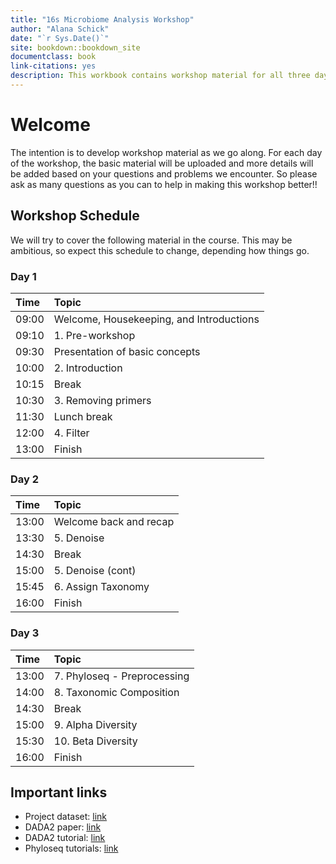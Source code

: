 ```yaml
---
title: "16s Microbiome Analysis Workshop"
author: "Alana Schick"
date: "`r Sys.Date()`"
site: bookdown::bookdown_site
documentclass: book
link-citations: yes
description: This workbook contains workshop material for all three days.
---
```


# Welcome {-}

The intention is to develop workshop material as we go along. For each day of the workshop, the basic material will be uploaded and more details will be added based on your questions and problems we encounter. So please ask as many questions as you can to help in making this workshop better!!

## Workshop Schedule {-}

We will try to cover the following material in the course. This may be ambitious, so expect this schedule to change, depending how things go.

### Day 1 {-}

Time | Topic                               
:-------| :----------------------------------
09:00  | Welcome, Housekeeping, and Introductions
09:10  | 1. Pre-workshop
09:30  | Presentation of basic concepts
10:00  | 2. Introduction
10:15  | Break
10:30  | 3. Removing primers
11:30  | Lunch break
12:00  | 4. Filter
13:00  | Finish

### Day 2 {-}

Time | Topic                                         
:-------| :----------------------------------
13:00  | Welcome back and recap
13:30  | 5. Denoise
14:30  | Break
15:00  | 5. Denoise (cont)
15:45  | 6. Assign Taxonomy
16:00  | Finish

### Day 3 {-}

Time | Topic                                         
:-------| :----------------------------------
13:00  | 7. Phyloseq - Preprocessing
14:00  | 8. Taxonomic Composition
14:30  | Break
15:00  | 9. Alpha Diversity
15:30  | 10. Beta Diversity 
16:00  | Finish


## Important links {-}

- Project dataset: [link](https://www.dropbox.com/s/glw1aig4jsyxuem/raw_data.zip?dl=0)
- DADA2 paper: [link](https://www.nature.com/articles/nmeth.3869#methods)
- DADA2 tutorial: [link](https://benjjneb.github.io/dada2/tutorial.html)
- Phyloseq tutorials: [link](https://joey711.github.io/phyloseq/)

